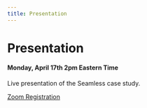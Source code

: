 ```yaml
---
title: Presentation
---
```


# Presentation

<div className="max-w-xs w-screen h-[2px] bg-gradient-to-r from-transparent from-10% from-indigo-700 from-20% via-indigo-600 via-40% to-indigo-900 to-60% to-transparent"></div>

#### Monday, April 17th 2pm Eastern Time

Live presentation of the Seamless case study.

[Zoom Registration](https://us02web.zoom.us/webinar/register/WN_V-UZuFLzRO2vfy3nzJ8zVQ#/registration)
